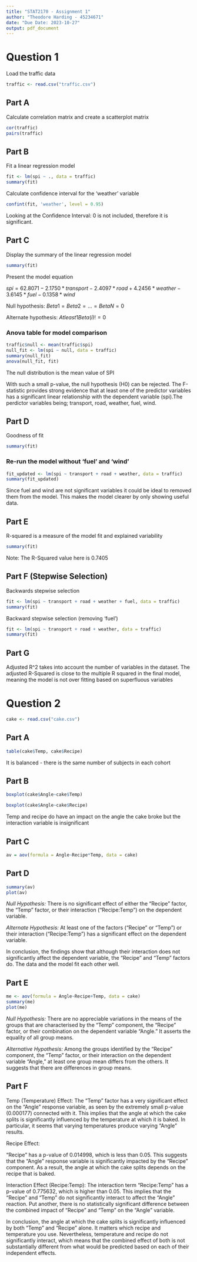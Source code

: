 ```yaml
---
title: "STAT2170 - Assignment 1" 
author: "Theodore Harding - 45234671"
date: "Due Date: 2023-10-27"
output: pdf_document
---
```

# Question 1

Load the traffic data
```r
traffic <- read.csv("traffic.csv")
```

## Part A
Calculate correlation matrix and create a scatterplot matrix
```r
cor(traffic)
pairs(traffic)

```

## Part B
Fit a linear regression model


```r
fit <- lm(spi ~ ., data = traffic)
summary(fit)
```

Calculate confidence interval for the 'weather' variable

```r
confint(fit, 'weather', level = 0.95)
```


Looking at the Confidence Interval: 0 is not included, therefore it is significant.

## Part C
Display the summary of the linear regression model


```r
summary(fit)
```

Present the model equation

$spi = 62.8071 - 2.1750 * transport - 2.4097 * road + 4.2456 * weather - 3.6145 * fuel - 0.1358 * wind$

Null hypothesis: $Beta1 = Beta2 = ... = BetaN = 0$

Alternate hypothesis: $At least 1 Beta(i) != 0$


### Anova table for model comparison
```r
traffic$null <- mean(traffic$spi)
null_fit <- lm(spi ~ null, data = traffic)
summary(null_fit)
anova(null_fit, fit)
```

The null distribution is the mean value of SPI

With such a small p-value, the null hypothesis (H0) can be rejected. The F-statistic provides strong evidence that at least one of the predictor variables  has a significant linear relationship with the dependent variable (spi).The perdictor variables being; transport, road, weather, fuel, wind.

## Part D
Goodness of fit
```r
summary(fit)
```

### Re-run the model without 'fuel' and 'wind'
```r
fit_updated <- lm(spi ~ transport + road + weather, data = traffic)
summary(fit_updated)
```

Since fuel and wind are not significant variables it could be ideal to removed them from the model. This makes the model clearer by only showing useful data.

## Part E
R-squared is a measure of the model fit and explained variability
```r
summary(fit)
```

Note: The R-Squared value here is $0.7405$

## Part F (Stepwise Selection)
Backwards stepwise selection

```r
fit <- lm(spi ~ transport + road + weather + fuel, data = traffic)
summary(fit)
```


Backward stepwise selection (removing 'fuel')
```r
fit <- lm(spi ~ transport + road + weather, data = traffic)
summary(fit)
```

## Part G
Adjusted R^2 takes into account the number of variables in the dataset. The adjusted R-Squared is close to the multiple R squared in the final model, meaning the model is not over fitting based on superfluous variables



# Question 2

```r
cake <- read.csv("cake.csv")
```

## Part A
```r
table(cake$Temp, cake$Recipe)
```

 

It is balanced - there is the same number of subjects in each cohort

## Part B

```r
boxplot(cake$Angle~cake$Temp)

boxplot(cake$Angle~cake$Recipe)
```

Temp and recipe do have an impact on the angle the cake broke but the  interaction variable is insignificant

## Part C
```r
av = aov(formula = Angle~Recipe*Temp, data = cake)
```

## Part D
```r
summary(av)
plot(av)  
```

*Null Hypothesis:*
There is no significant effect of either the "Recipe" factor, the "Temp" factor, or their interaction ("Recipe:Temp") on the dependent variable.

*Alternate Hypothesis:*
At least one of the factors ("Recipe" or "Temp") or their interaction ("Recipe:Temp") has a significant effect on the dependent variable.

In conclusion, the findings show that although their interaction does not significantly affect the dependent variable, the "Recipe" and "Temp" factors do. The data and the model fit each other well.

## Part E
```r
me <- aov(formula = Angle~Recipe+Temp, data = cake)
summary(me)
plot(me)
```

*Null Hypothesis:*
There are no appreciable variations in the means of the groups that are characterised by the "Temp" component, the "Recipe" factor, or their combination on the dependent variable "Angle." It asserts the equality of all group means.


*Alternative Hypothesis:*
Among the groups identified by the "Recipe" component, the "Temp" factor, or their interaction on the dependent variable "Angle," at least one group mean differs from the others. It suggests that there are differences in group means.


## Part F

Temp (Temperature) Effect:
The "Temp" factor has a very significant effect on the "Angle" response variable, as seen by the extremely small p-value (0.000177) connected with it. This implies that the angle at which the cake splits is significantly influenced by the temperature at which it is baked. In particular, it seems that varying temperatures produce varying "Angle" results.


Recipe Effect:

"Recipe" has a p-value of 0.014998, which is less than 0.05. This suggests that the "Angle" response variable is significantly impacted by the "Recipe" component. As a result, the angle at which the cake splits depends on the recipe that is baked.


Interaction Effect (Recipe:Temp): The interaction term "Recipe:Temp" has a p-value of 0.775632, which is higher than 0.05. This implies that the "Recipe" and "Temp" do not significantly interact to affect the "Angle" reaction. Put another, there is no statistically significant difference between the combined impact of "Recipe" and "Temp" on the "Angle" variable.


In conclusion, the angle at which the cake splits is significantly influenced by both "Temp" and "Recipe" alone. It matters which recipe and temperature you use. Nevertheless, temperature and recipe do not significantly interact, which means that the combined effect of both is not substantially different from what would be predicted based on each of their independent effects.





